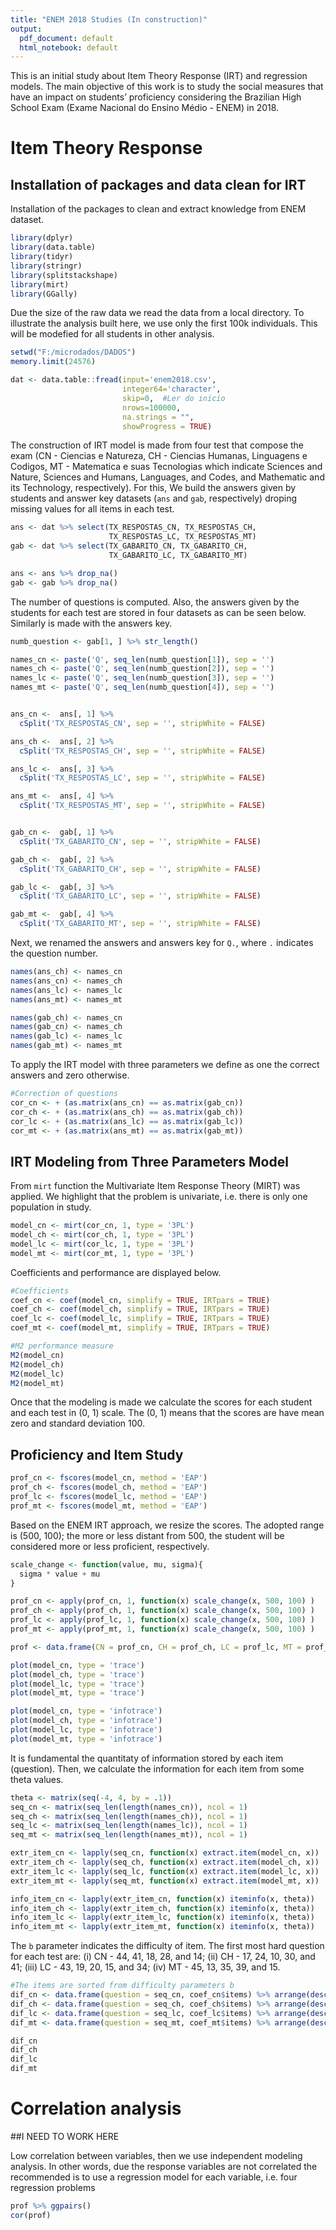 ```yaml
---
title: "ENEM 2018 Studies (In construction)"
output:
  pdf_document: default
  html_notebook: default
---
```


This is an initial study about Item Theory Response (IRT) and regression models. The main objective of this work is to study the social measures that have an impact on students' proficiency considering the Brazilian High School Exam (Exame Nacional do Ensino Médio - ENEM) in 2018.

# Item Theory Response


## Installation of packages and data clean for IRT
Installation of the packages to clean and extract knowledge from ENEM dataset. 

```r
library(dplyr)
library(data.table)
library(tidyr)
library(stringr)
library(splitstackshape)
library(mirt)
library(GGally)
```

Due the size of the raw data we read the data from a local directory. To illustrate the analysis built here, we use only the first 100k individuals. This will be modefied for all students in other analysis.

```r
setwd("F:/microdados/DADOS")  
memory.limit(24576)

dat <- data.table::fread(input='enem2018.csv',
                         integer64='character',
                         skip=0,  #Ler do inicio
                         nrows=100000,
                         na.strings = "", 
                         showProgress = TRUE)
```

The construction of IRT model is made from four test that compose the exam (CN - Ciencias e Natureza, CH - Ciencias Humanas, Linguagens e Codigos, MT - Matematica e suas Tecnologias which indicate Sciences and Nature, Sciences and Humans, Languages, and Codes, and Mathematic and its Technology, respectively). For this, We build the answers given by students and answer key datasets (`ans` and `gab`, respectively) droping missing values for all items in each test.

```r
ans <- dat %>% select(TX_RESPOSTAS_CN, TX_RESPOSTAS_CH, 
                      TX_RESPOSTAS_LC, TX_RESPOSTAS_MT)
gab <- dat %>% select(TX_GABARITO_CN, TX_GABARITO_CH,
                      TX_GABARITO_LC, TX_GABARITO_MT)

ans <- ans %>% drop_na()
gab <- gab %>% drop_na()
```


The number of questions is computed. Also, the answers given by the students for each test are stored in four datasets as can be seen below. Similarly is made with the answers key.

```r
numb_question <- gab[1, ] %>% str_length()

names_cn <- paste('Q', seq_len(numb_question[1]), sep = '')
names_ch <- paste('Q', seq_len(numb_question[2]), sep = '')
names_lc <- paste('Q', seq_len(numb_question[3]), sep = '')
names_mt <- paste('Q', seq_len(numb_question[4]), sep = '')


ans_cn <-  ans[, 1] %>%
  cSplit('TX_RESPOSTAS_CN', sep = '', stripWhite = FALSE)

ans_ch <-  ans[, 2] %>%
  cSplit('TX_RESPOSTAS_CH', sep = '', stripWhite = FALSE)

ans_lc <-  ans[, 3] %>%
  cSplit('TX_RESPOSTAS_LC', sep = '', stripWhite = FALSE)

ans_mt <-  ans[, 4] %>%
  cSplit('TX_RESPOSTAS_MT', sep = '', stripWhite = FALSE)


gab_cn <-  gab[, 1] %>%
  cSplit('TX_GABARITO_CN', sep = '', stripWhite = FALSE)

gab_ch <-  gab[, 2] %>%
  cSplit('TX_GABARITO_CH', sep = '', stripWhite = FALSE)

gab_lc <-  gab[, 3] %>%
  cSplit('TX_GABARITO_LC', sep = '', stripWhite = FALSE)

gab_mt <-  gab[, 4] %>%
  cSplit('TX_GABARITO_MT', sep = '', stripWhite = FALSE)

```

Next, we renamed the answers and answers key for `Q.`, where `.` indicates the question number.

```r
names(ans_ch) <- names_cn
names(ans_cn) <- names_ch
names(ans_lc) <- names_lc
names(ans_mt) <- names_mt

names(gab_ch) <- names_cn
names(gab_cn) <- names_ch
names(gab_lc) <- names_lc
names(gab_mt) <- names_mt
```

To apply the IRT model with three parameters we define as one the correct answers and zero otherwise.

```r
#Correction of questions
cor_cn <- + (as.matrix(ans_cn) == as.matrix(gab_cn))
cor_ch <- + (as.matrix(ans_ch) == as.matrix(gab_ch))
cor_lc <- + (as.matrix(ans_lc) == as.matrix(gab_lc))
cor_mt <- + (as.matrix(ans_mt) == as.matrix(gab_mt))
```

## IRT Modeling from Three Parameters Model

From `mirt` function the Multivariate Item Response Theory (MIRT) was applied. We highlight that the problem is univariate, i.e. there is only one population in study.

```r
model_cn <- mirt(cor_cn, 1, type = '3PL')
model_ch <- mirt(cor_ch, 1, type = '3PL')
model_lc <- mirt(cor_lc, 1, type = '3PL')
model_mt <- mirt(cor_mt, 1, type = '3PL')
```

Coefficients and performance are displayed below.

```r
#Coefficients
coef_cn <- coef(model_cn, simplify = TRUE, IRTpars = TRUE)
coef_ch <- coef(model_ch, simplify = TRUE, IRTpars = TRUE)
coef_lc <- coef(model_lc, simplify = TRUE, IRTpars = TRUE)
coef_mt <- coef(model_mt, simplify = TRUE, IRTpars = TRUE)

#M2 performance measure
M2(model_cn)
M2(model_ch)
M2(model_lc)
M2(model_mt)
```

Once that the modeling is made we calculate the scores for each student and each test in (0, 1) scale. The (0, 1) means that the scores are have mean zero and standard deviation 100.

## Proficiency and Item Study

```r
prof_cn <- fscores(model_cn, method = 'EAP')
prof_ch <- fscores(model_ch, method = 'EAP')
prof_lc <- fscores(model_lc, method = 'EAP')
prof_mt <- fscores(model_mt, method = 'EAP')
```

Based on the ENEM IRT approach, we resize the scores. The adopted range is (500, 100); the more or less distant from 500, the student will be considered more or less proficient, respectively.

```r
scale_change <- function(value, mu, sigma){
  sigma * value + mu
}

prof_cn <- apply(prof_cn, 1, function(x) scale_change(x, 500, 100) )
prof_ch <- apply(prof_ch, 1, function(x) scale_change(x, 500, 100) )
prof_lc <- apply(prof_lc, 1, function(x) scale_change(x, 500, 100) )
prof_mt <- apply(prof_mt, 1, function(x) scale_change(x, 500, 100) )

prof <- data.frame(CN = prof_cn, CH = prof_ch, LC = prof_lc, MT = prof_mt)
```



```r
plot(model_cn, type = 'trace')
plot(model_ch, type = 'trace')
plot(model_lc, type = 'trace')
plot(model_mt, type = 'trace')
```

```r
plot(model_cn, type = 'infotrace')
plot(model_ch, type = 'infotrace')
plot(model_lc, type = 'infotrace')
plot(model_mt, type = 'infotrace')
```


It is fundamental the quantitaty of information stored by each item (question). Then, we calculate the information for each item from some theta values.


```r
theta <- matrix(seq(-4, 4, by = .1))
seq_cn <- matrix(seq_len(length(names_cn)), ncol = 1)
seq_ch <- matrix(seq_len(length(names_ch)), ncol = 1)
seq_lc <- matrix(seq_len(length(names_lc)), ncol = 1)
seq_mt <- matrix(seq_len(length(names_mt)), ncol = 1)

extr_item_cn <- lapply(seq_cn, function(x) extract.item(model_cn, x))
extr_item_ch <- lapply(seq_ch, function(x) extract.item(model_ch, x))
extr_item_lc <- lapply(seq_lc, function(x) extract.item(model_lc, x))
extr_item_mt <- lapply(seq_mt, function(x) extract.item(model_mt, x))

info_item_cn <- lapply(extr_item_cn, function(x) iteminfo(x, theta))
info_item_ch <- lapply(extr_item_ch, function(x) iteminfo(x, theta))
info_item_lc <- lapply(extr_item_lc, function(x) iteminfo(x, theta))
info_item_mt <- lapply(extr_item_mt, function(x) iteminfo(x, theta))

```

The `b` parameter indicates the difficulty of item. The first most hard question for each test are: (i) CN - 44, 41, 18, 28, and 14; (ii) CH - 17, 24, 10, 30, and 41; (iii) LC - 43, 19, 20, 15, and 34; (iv) MT - 45, 13, 35, 39, and 15.


```r
#The items are sorted from difficulty parameters b
dif_cn <- data.frame(question = seq_cn, coef_cn$items) %>% arrange(desc(b))
dif_ch <- data.frame(question = seq_ch, coef_ch$items) %>% arrange(desc(b))
dif_lc <- data.frame(question = seq_lc, coef_lc$items) %>% arrange(desc(b))
dif_mt <- data.frame(question = seq_mt, coef_mt$items) %>% arrange(desc(b))

dif_cn
dif_ch
dif_lc
dif_mt
```


# Correlation analysis

##I NEED TO WORK HERE

Low correlation between variables, then we use independent modeling analysis. In other words, due the response variables are not correlated the recommended is to use a regression model for each variable, i.e. four regression problems
```r
prof %>% ggpairs()
cor(prof)
```


